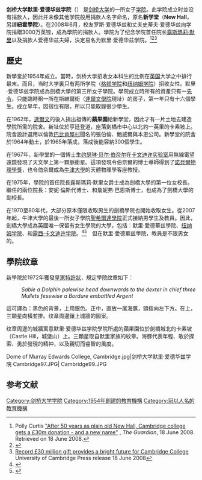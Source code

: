 {{Infobox Cambridge college
| name               = 默里·爱德华兹学院
| infobox_colour     = #000000
| text_colour        = 
| link_colour        = #FFFF00
| image              = [[File:MurrayEdwardsCollegeCrest.svg|128px]]
| colours            = <td bgcolor="#000000"> </td>
<td bgcolor="#000000"> </td>
<td bgcolor="#000000"> </td>
<td bgcolor="#FFFF00"> </td>
<td bgcolor="#000099"> </td>
<td bgcolor="#000099"> </td>
<td bgcolor="#000099"> </td>
<td bgcolor="#FF0000"> </td>
<td bgcolor="#000099"> </td>
<td bgcolor="#000099"> </td>
<td bgcolor="#000099"> </td>
<td bgcolor="#FFFF00"> </td>
<td bgcolor="#000000"> </td>
<td bgcolor="#000000"> </td>
<td bgcolor="#000000"> </td>
| full_name          = The President and Fellows of <br/>Murray Edwards College, founded as New Hall, in the University of Cambridge<ref name="edwardsendowment">{{cite web |url=http://www.murrayedwards.cam.ac.uk/giving/previouscampaigns/edwardsendowment/ |title=The Edwards' Endowment |work=Murray Edwards College website |accessdate=2014-08-16 |deadurl=yes |archiveurl=https://web.archive.org/web/20140813062010/http://www.murrayedwards.cam.ac.uk/giving/previouscampaigns/edwardsendowment/ |archivedate=2014-08-13 }}</ref>
| latin_name         = 
| latin_motto        = 
| english_motto      = 
| founder            = 
| founder_pl         =
| named_for          = 露斯瑪莉·默里女爵士、罗斯和史蒂夫·爱德华兹
| established        = 1954年
| old_names          = 
| location           = [http://map.cam.ac.uk/Murray+Edwards+College 亨廷登道]
| women_only         = yes
| mature_students    = 
| head_label         = President
| head               = 芭芭拉·斯特克景女爵士<ref name="stockingelected">{{cite web |url=http://www.murrayedwards.cam.ac.uk/about/news/murrayedwardsnews/view/633 |title=Dame Barbara Stocking DBE elected as fifth President |work=Murray Edwards College website |accessdate=2014-08-16 |deadurl=yes |archiveurl=https://web.archive.org/web/20160306141420/http://www.murrayedwards.cam.ac.uk/about/news/murrayedwardsnews/view/633 |archivedate=2016-03-06 }}</ref>
| undergraduates     = 360
| JCR_President      = 
| graduates          = 132
| MCR_President      = 
| SCR_President      = 
| sister_college     = 牛津大学圣安妮学院
| sister_college_pl  = 
| homepage           = http://www.murrayedwards.cam.ac.uk/
| boat_club          = http://mecbc.soc.srcf.net/
| jcr                = http://mecsu.soc.srcf.net/
| mcr                = http://memcr.soc.srcf.net/
}}
'''剑桥大学默里·爱德华兹学院'''（{{lang-en|'''Murray Edwards College, Cambridge'''}}） 是[[剑桥大学|剑桥大学]]的一所女子[[剑桥大学学院列表|学院]]。此学院成立时並没有捐款人，因此并未像其他学院般用捐款人名字命名，原名'''新学堂'''（'''New Hall'''，另譯'''紐霍學院'''）。在2008年6月，校友罗斯·爱德华兹和丈夫史蒂夫·爱德华兹向学院捐贈3000万英镑，成為學院的捐款人。學院为了纪念学院首任院长[[露斯瑪莉·默里|露斯瑪莉·默里]]以及捐款人爱德华兹夫婦，決定易名为默里·爱德华兹学院。<ref>Polly Curtis [http://education.guardian.co.uk/higher/news/story/0,,2286079,00.html "After 50 years as plain old New Hall, Cambridge college gets a £30m donation - and a new name"] {{Wayback|url=http://education.guardian.co.uk/higher/news/story/0,,2286079,00.html |date=20080702162702 }}, ''The Guardian'', 18 June 2008. Retrieved on 18 June 2008.</ref><ref>{{Cite web |url=http://www.murrayedwards.cam.ac.uk/giving/refoundation/faq/#1 |title=Official site FAQ |accessdate=2014-08-17 |archive-date=2014-01-15 |archive-url=https://web.archive.org/web/20140115015010/http://www.murrayedwards.cam.ac.uk/giving/refoundation/faq/#1 |dead-url=no }}</ref><ref>[http://www.admin.cam.ac.uk/news/dp/2008061701 Record £30 million gift provides a bright future for Cambridge College] {{Wayback|url=http://www.admin.cam.ac.uk/news/dp/2008061701 |date=20110606191622 }} University of Cambridge Press release 18 June 2008</ref>

== 歷史 ==
新學堂於1954年成立。當時，剑桥大学招收女本科生的比例在[[英国|英国]]大学之中排行最末。而且，当时大学裏只有两所学院（[[剑桥大学格顿学院|格顿学院]]和[[剑桥大学纽纳姆学院|纽纳姆学院]]）招收女性。默里·爱德华兹学院成為劍橋大學的第三所女子學院。學院成立時所有的資產只有一[[先令|先令]]，只能臨時租一所在斯維爾街（[[劍橋大學達爾文學院|達爾文學院]]現址）的房子，第一年只有十六個學生。成立早年，因宿位有限，所以只能取錄很少學生。

在1962年，[[艾瑪·達爾文|達爾文]]的後人捐出祖傳的'''蘋果園'''給新學堂，因此才有一片土地去建造學院所需的院舍。新址位於亨廷登道，座落劍橋市中心以北約一英里的卡素坡上。院舍設計選用以倫敦[[巴比肯屋村|巴比肯屋村]]聞名的張伯倫、鮑威爾與本恩公司。新學堂的院舍於1964年動土，於1965年落成，落成後能容納300個學生。

在1967年，新學堂的一個博士生[[约瑟琳·贝尔·伯奈尔|约瑟琳·贝尔·伯奈尔]]在[[卡文迪许实验室|卡文迪许实验室]]用無線電望遠鏡發現了天文學上第一顆脈衝星。這項發現令伯奈爾的博士導師得到了[[諾貝爾物理學獎|諾貝爾物理學獎]]，也令伯奈爾成為[[牛津大學|牛津大學]]的天體物理學客座教授。

在1975年，學院的首任院長露斯瑪莉·默里女爵士成為劍橋大學的第一位女校長。繼任的兩位院長：安妮·倫斯代博士、和詹妮弗·巴恩斯博士，也成為了劍橋大學的副校長。

在1970至80年代，大部分原本僅限收取男生的劍橋學院也開始收取女生。從2007年起，牛津大學的最後一所女子學院[[牛津大學聖希爾達學院|聖希爾達學院]]正式接納男學生及教員。因此，劍橋大學成為英國唯一保留有女生學院的大學，包括：默里·愛德華兹學院、[[剑桥大学纽纳姆学院|纽纳姆学院]]、和[[剑桥大学露西·卡文迪许学院|露西·卡文迪许学院]]。<ref>{{cite web |url=http://www.hero.ac.uk/uk/studying/archives/2007/single_sex_colleges__a_dying_breed__Jun.cfm |title=Single-sex colleges: a dying breed? |publisher=HERO |date=June 2007 |accessdate=2009-04-20 |deadurl=yes |archiveurl=https://web.archive.org/web/20080102014750/http://www.hero.ac.uk/uk/studying/archives/2007/single_sex_colleges__a_dying_breed__Jun.cfm |archivedate=2008-01-02 }}</ref><ref>{{cite news | url=http://www.telegraph.co.uk/news/uknews/1520628/St-Hildas-to-end-113-year-ban-on-male-students.html | work=The Daily Telegraph | location=London | title=St Hilda's to end 113-year ban on male students | first=Nicole | last=Martin | date=8 June 2006 | accessdate=19 May 2010 | archive-date=2020-11-28 | archive-url=https://web.archive.org/web/20201128082455/https://www.telegraph.co.uk/news/uknews/1520628/St-Hildas-to-end-113-year-ban-on-male-students.html | dead-url=no }}</ref>　但在默里·愛德華兹學院，教員是不限男女的。

== 學院纹章 ==

新學院於1972年獲發[[皇家特許狀|皇家特許狀]]，規定學院纹章如下：
:''Sable a Dolphin palewise head downwards to the dexter in chief three Mullets fesswise a Bordure embattled Argent''

這可譯為：黑色的背景，上用銀色。正中，直放一尾海豚，頭指向左下方。在上，三顆星向橫並排。纹章周邊鑲上城牆的圖案。

纹章周邊的城牆寓意默里·爱德华兹学院學院所處的蘋果園位於劍橋城北的卡素坡（Castle Hill，城堡山）上。三顆星取自默里家族的紋章。海豚代表年輕、敢於探索、勇於發現的精祌，以及親切而睿智的風度。

<gallery>
Dome of Murray Edwards College, Cambridge.jpg|剑桥大学默里·爱德华兹学院
Cambridge97.JPG|
Cambridge99.JPG
</gallery>

== 参考文献 ==
{{reflist}}

{{University of Cambridge}}

[[Category:剑桥大学学院|Category:剑桥大学学院]]
[[Category:1954年創建的教育機構|Category:1954年創建的教育機構]]
[[Category:冠以人名的教育機構|Category:冠以人名的教育機構]]